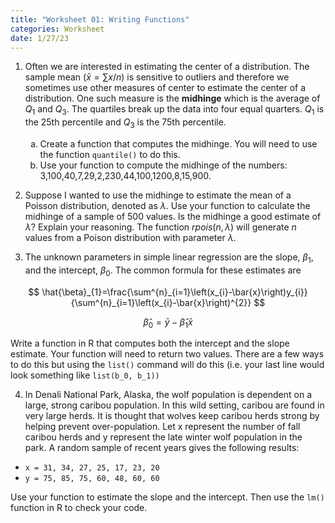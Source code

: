 ```yaml
---
title: "Worksheet 01: Writing Functions"
categories: Worksheet
date: 1/27/23
---
```


1. Often we are interested in estimating the center of a distribution. The sample mean ($\bar{x}=\sum{x}/n)$ is sensitive to outliers and therefore we sometimes use other measures of center to estimate the center of a distribution. One such measure is the **midhinge** which is the average of $Q_{1}$ and $Q_{3}$. The quartiles break up the data into four equal quarters. $Q_{1}$ is the 25th percentile and $Q_{3}$ is the 75th percentile.
    a. Create a function that computes the midhinge. You will need to use the function `quantile()` to do this.
    b. Use your function to compute the midhinge of the numbers: 3,100,40,7,29,2,230,44,100,1200,8,15,900.


2. Suppose I wanted to use the midhinge to estimate the mean of a Poisson distribution, denoted as $\lambda$. Use your function to calculate the midhinge of a sample of 500 values. Is the midhinge a good estimate of $\lambda$? Explain your reasoning.
[The function $rpois(n,\lambda)$ will generate $n$ values from a Poison distribution with parameter $\lambda$.]{.aside}

3. The unknown parameters in simple linear regression are the slope, $\beta_{1}$, and the intercept, $\beta_{0}$. The common formula for these estimates are

$$
\hat{\beta}_{1}=\frac{\sum^{n}_{i=1}\left(x_{i}-\bar{x}\right)y_{i}}{\sum^{n}_{i=1}\left(x_{i}-\bar{x}\right)^{2}}
$$ 

$$
\hat{\beta}_{0}=\bar{y}-\hat{\beta}_{1}\bar{x}
$$

Write a function in R that computes both the intercept and the slope estimate. Your function will need to return two values. There are a few ways to do this but using the `list()` command will do this (i.e. your last line would look something like `list(b_0, b_1))`

4.  In Denali National Park, Alaska, the wolf population is dependent on a large, strong caribou population. In this wild setting, caribou are found in very large herds. It is thought that wolves keep caribou herds strong by helping prevent over-population. Let x represent the number of fall caribou herds and y represent the late winter wolf population in the park. A random sample of recent years gives the following results:

* `x = 31, 34, 27, 25, 17, 23, 20`
* `y = 75, 85, 75, 60, 48, 60, 60`

Use your function to estimate the slope and the intercept. Then use the `lm()` function in R to check your code.


